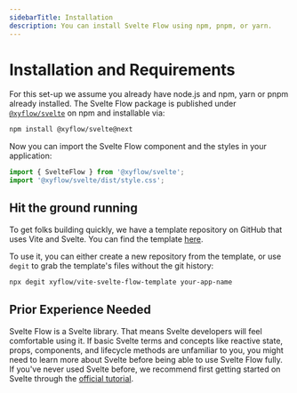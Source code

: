 ```yaml
---
sidebarTitle: Installation
description: You can install Svelte Flow using npm, pnpm, or yarn.
---
```


# Installation and Requirements

For this set-up we assume you already have node.js and npm, yarn or pnpm already installed.
The Svelte Flow package is published under [`@xyflow/svelte`](https://www.npmjs.com/package/@xyflow/svelte) on npm and installable via:

```bash copy npm2yarn
npm install @xyflow/svelte@next
```

Now you can import the Svelte Flow component and the styles in your application:

```js
import { SvelteFlow } from '@xyflow/svelte';
import '@xyflow/svelte/dist/style.css';
```

## Hit the ground running

To get folks building quickly, we have a template repository on GitHub that uses
Vite and Svelte. You can find the template [here](https://github.com/xyflow/vite-svelte-flow-template).

To use it, you can either create a new repository from the template, or use `degit`
to grab the template's files without the git history:

```bash copy
npx degit xyflow/vite-svelte-flow-template your-app-name
```

## Prior Experience Needed

Svelte Flow is a Svelte library. That means Svelte developers will feel comfortable
using it. If basic Svelte terms and concepts like reactive state, props, components, and
lifecycle methods are unfamiliar to you, you might need to learn more about Svelte before being
able to use Svelte Flow fully. If you've never used Svelte before, we recommend
first getting started on Svelte through the [official tutorial](https://svelte.dev/tutorial/basics).
